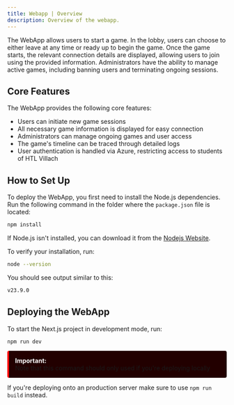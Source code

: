 ```yaml
---
title: Webapp | Overview
description: Overview of the webapp.
---
```


The WebApp allows users to start a game. In the lobby, users can choose to either leave at any time or ready up to begin the game. Once the game starts, the relevant connection details are displayed, allowing users to join using the provided information. Administrators have the ability to manage active games, including banning users and terminating ongoing sessions.

## Core Features

The WebApp provides the following core features:

- Users can initiate new game sessions  
- All necessary game information is displayed for easy connection  
- Administrators can manage ongoing games and user access  
- The game's timeline can be traced through detailed logs  
- User authentication is handled via Azure, restricting access to students of HTL Villach  

## How to Set Up

To deploy the WebApp, you first need to install the Node.js dependencies. Run the following command in the folder where the `package.json` file is located:

```sh
npm install
```

If Node.js isn't installed, you can download it from the [Nodejs Website](https://nodejs.org/en/download).

To verify your installation, run:
```sh
node --version
```

You should see output similar to this:
```sh
v23.9.0
```

## Deploying the WebApp
To start the Next.js project in development mode, run:
```sh
npm run dev
```

<div style="border-left: 4px solid red; padding: 1em; background-color: #220000; border-radius: 4px;">
  <strong style="color: white;">Important:</strong>
  <div>Note that this command should only used if you're deploying locally</div>
</div>

If you're deploying onto an production server make sure to use `npm run build` instead.
